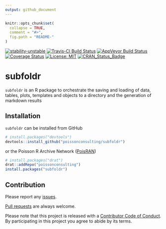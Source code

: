 ```yaml
---
output: github_document
---
```


<!-- README.md is generated from README.Rmd. Please edit that file -->

```r
knitr::opts_chunk$set(
  collapse = TRUE,
  comment = "#>",
  fig.path = "README-"
)
```

[![stability-unstable](https://img.shields.io/badge/stability-unstable-yellow.svg)](https://github.com/joethorley/stability-badges#unstable)
[![Travis-CI Build Status](https://travis-ci.org/poissonconsulting/subfoldr.svg?branch=master)](https://travis-ci.org/poissonconsulting/subfoldr)
[![AppVeyor Build Status](https://ci.appveyor.com/api/projects/status/github/poissonconsulting/subfoldr?branch=master&svg=true)](https://ci.appveyor.com/project/poissonconsulting/subfoldr)
[![Coverage Status](https://img.shields.io/codecov/c/github/poissonconsulting/subfoldr/master.svg)](https://codecov.io/github/poissonconsulting/subfoldr?branch=master)
[![License: MIT](https://img.shields.io/badge/License-MIT-green.svg)](https://opensource.org/licenses/MIT)
[![CRAN_Status_Badge](http://www.r-pkg.org/badges/version/subfoldr)](https://cran.r-project.org/package=subfoldr)

# subfoldr

`subfoldr` is an R package to orchestrate the saving and loading of 
data, tables, plots, templates and objects 
to a directory and the generation of markdown results

## Installation

`subfoldr` can be installed from GitHub

```r
# install.packages("devtools")
devtools::install_github("poissonconsulting/subfoldr")
```

or the Poisson R Archive Network ([PoisRAN](https://github.com/poissonconsulting/drat))

```r
# install.packages("drat")
drat::addRepo("poissonconsulting")
install.packages("subfoldr")
```

## Contribution

Please report any [issues](https://github.com/poissonconsulting/subfoldr/issues).

[Pull requests](https://github.com/poissonconsulting/subfoldr/pulls) are always welcome.

Please note that this project is released with a [Contributor Code of Conduct](https://github.com/poissonconsulting/subfoldr/blob/master/CONDUCT.md). 
By participating in this project you agree to abide by its terms.
